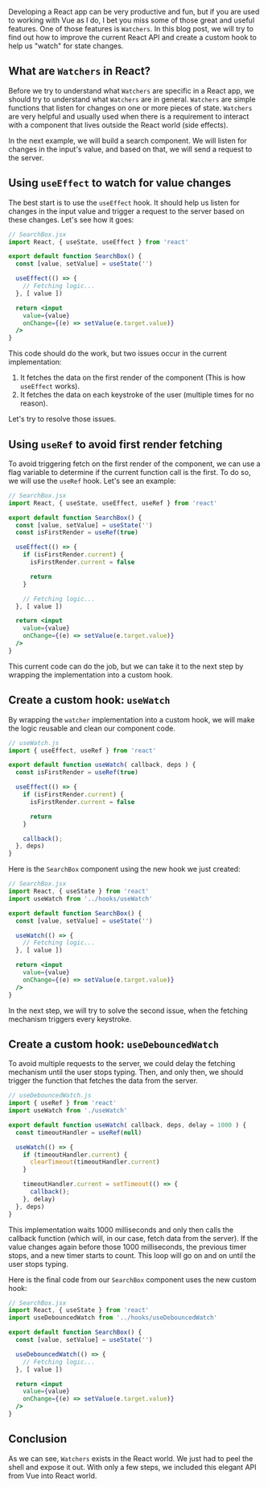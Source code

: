 Developing a React app can be very productive and fun, but if you are used to working with Vue as I do, I bet you miss some of those great and useful features. One of those features is `Watchers`. In this blog post, we will try to find out how to improve the current React API and create a custom hook to help us "watch" for state changes.

## What are `Watchers` in React?

Before we try to understand what `Watchers` are specific in a React app, we should try to understand what `Watchers` are in general. `Watchers` are simple functions that listen for changes on one or more pieces of state. `Watchers` are very helpful and usually used when there is a requirement to interact with a component that lives outside the React world (side effects).

In the next example, we will build a search component. We will listen for changes in the input's value, and based on that, we will send a request to the server.

## Using `useEffect` to watch for value changes

The best start is to use the `useEffect` hook. It should help us listen for changes in the input value and trigger a request to the server based on these changes. Let's see how it goes:

```jsx
// SearchBox.jsx
import React, { useState, useEffect } from 'react'

export default function SearchBox() {
  const [value, setValue] = useState('')

  useEffect(() => {
    // Fetching logic...
  }, [ value ])

  return <input
    value={value}
    onChange={(e) => setValue(e.target.value)}
  />
}
```

This code should do the work, but two issues occur in the current implementation:
1. It fetches the data on the first render of the component (This is how `useEffect` works).
2. It fetches the data on each keystroke of the user (multiple times for no reason).

Let's try to resolve those issues.

## Using `useRef` to avoid first render fetching

To avoid triggering fetch on the first render of the component, we can use a flag variable to determine if the current function call is the first. To do so, we will use the `useRef` hook. Let's see an example:

```jsx
// SearchBox.jsx
import React, { useState, useEffect, useRef } from 'react'

export default function SearchBox() {
  const [value, setValue] = useState('')
  const isFirstRender = useRef(true)

  useEffect(() => {
    if (isFirstRender.current) {
      isFirstRender.current = false

      return
    }

    // Fetching logic...
  }, [ value ])

  return <input
    value={value}
    onChange={(e) => setValue(e.target.value)}
  />
}
```

This current code can do the job, but we can take it to the next step by wrapping the implementation into a custom hook.

## Create a custom hook: `useWatch`

By wrapping the `watcher` implementation into a custom hook, we will make the logic reusable and clean our component code.

```js
// useWatch.js
import { useEffect, useRef } from 'react'

export default function useWatch( callback, deps ) {
  const isFirstRender = useRef(true)

  useEffect(() => {
    if (isFirstRender.current) {
      isFirstRender.current = false

      return
    }

    callback();
  }, deps)
}
```

Here is the `SearchBox` component using the new hook we just created:

```jsx
// SearchBox.jsx
import React, { useState } from 'react'
import useWatch from '../hooks/useWatch'

export default function SearchBox() {
  const [value, setValue] = useState('')

  useWatch(() => {
    // Fetching logic...
  }, [ value ])

  return <input
    value={value}
    onChange={(e) => setValue(e.target.value)}
  />
}
```

In the next step, we will try to solve the second issue, when the fetching mechanism triggers every keystroke.

## Create a custom hook: `useDebouncedWatch`

To avoid multiple requests to the server, we could delay the fetching mechanism until the user stops typing. Then, and only then, we should trigger the function that fetches the data from the server.

```js
// useDebouncedWatch.js
import { useRef } from 'react'
import useWatch from './useWatch'

export default function useWatch( callback, deps, delay = 1000 ) {
  const timeoutHandler = useRef(null)

  useWatch(() => {
    if (timeoutHandler.current) {
      clearTimeout(timeoutHandler.current)
    }

    timeoutHandler.current = setTimeout(() => {
      callback();
    }, delay)
  }, deps)
}
```

This implementation waits 1000 milliseconds and only then calls the callback function (which will, in our case, fetch data from the server). If the value changes again before those 1000 milliseconds, the previous timer stops, and a new timer starts to count. This loop will go on and on until the user stops typing.

Here is the final code from our `SearchBox` component uses the new custom hook:

```jsx
// SearchBox.jsx
import React, { useState } from 'react'
import useDebouncedWatch from '../hooks/useDebouncedWatch'

export default function SearchBox() {
  const [value, setValue] = useState('')

  useDebouncedWatch(() => {
    // Fetching logic...
  }, [ value ])

  return <input
    value={value}
    onChange={(e) => setValue(e.target.value)}
  />
}
```

## Conclusion

As we can see, `Watchers` exists in the React world. We just had to peel the shell and expose it out. With only a few steps, we included this elegant API from Vue into React world.
